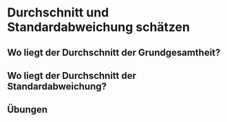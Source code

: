 # Durchschnitt und Standardabweichung schätzen

## Wo liegt der Durchschnitt der Grundgesamtheit?

## Wo liegt der Durchschnitt der Standardabweichung?

## Übungen

